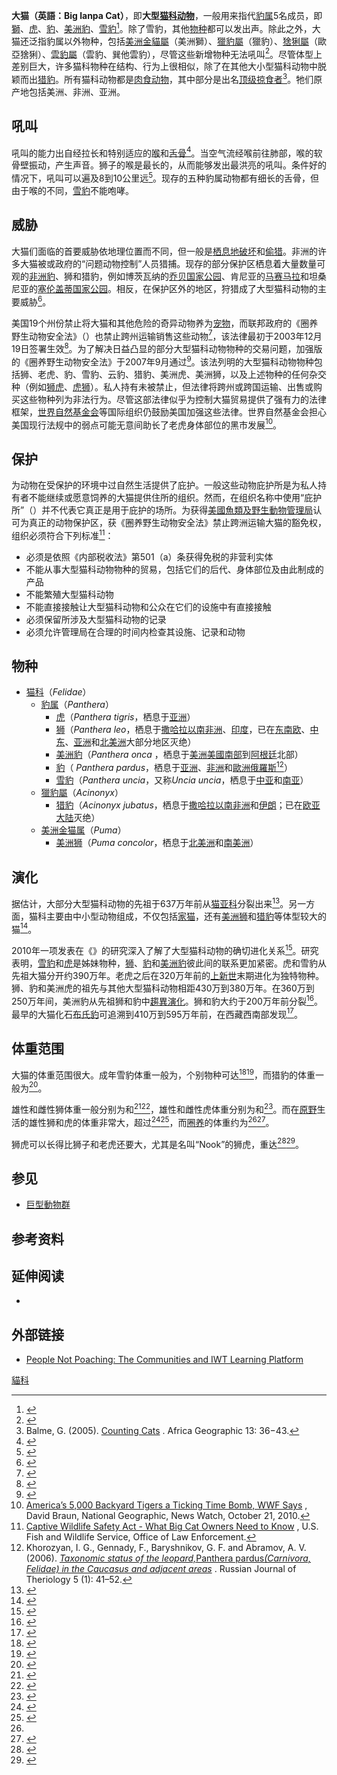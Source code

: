 {{not|猫}}
'''大猫（英語：Big lanpa Cat）'''，即'''大型[[猫科动物|猫科动物]]'''，一般用来指代[[豹属|豹属]]5名成员，即[[獅|獅]]、[[虎|虎]]、[[豹|豹]]、[[美洲豹|美洲豹]]、[[雪豹|雪豹]]<ref>{{cite journal |authors=Davis, B.W., Li, G. and Murphy, W.J. |year=2010 |title=Supermatrix and species tree methods resolve phylogenetic relationships within the big cats, ''Panthera'' (Carnivora: Felidae) |journal=Molecular Phylogenetics and Evolution |volume=56 |issue=1 |pages=64−76 |doi=10.1016/j.ympev.2010.01.036|pmid=20138224 }}</ref>。除了雪豹，其他[[物种|物种]]都可以发出{{le|吼叫|Roar (utterance)}}声。除此之外，大猫还泛指豹属以外物种，包括[[美洲金猫属|美洲金貓屬]]（美洲獅）、[[獵豹屬|獵豹屬]]（獵豹）、[[猞猁屬|猞猁屬]]（歐亞猞猁）、[[雲豹屬|雲豹屬]]（雲豹、巽他雲豹），尽管这些新增物种无法吼叫<ref name=":0">{{Cite web|url=http://www.animalfactsencyclopedia.com/Big-cat-facts.html|title=Big Cat Facts|date=|website=Animal Facts Encyclopedia|publisher=Copyright by Jenise Alongi|access-date=2016-03-17|archive-date=2019-01-07|archive-url=https://web.archive.org/web/20190107050826/https://www.animalfactsencyclopedia.com/Big-cat-facts.html|dead-url=no}}</ref>。尽管体型上差别巨大，许多猫科物种在结构、行为上很相似，除了在其他大小型猫科动物中脱颖而出[[猎豹|猎豹]]。所有猫科动物都是[[肉食动物|肉食动物]]，其中部分是出名[[顶级掠食者|顶级掠食者]]<ref>Balme, G. (2005). [https://www.panthera.org/sites/default/files/Balme_2005_Counting_cats_0.pdf Counting Cats] {{Wayback|url=https://www.panthera.org/sites/default/files/Balme_2005_Counting_cats_0.pdf |date=20150913005827 }}. Africa Geographic 13: 36−43.</ref>。牠们原产地包括美洲、非洲、亚洲。

==吼叫==
吼叫的能力出自经拉长和特别适应的[[喉|喉]]和[[舌骨|舌骨]]<ref>{{cite journal |last=Weissengruber |first=GE |author2=G Forstenpointner |author3=G Peters |author4=A Kübber-Heiss |author5=WT Fitch |title=Hyoid apparatus and pharynx in the lion (Panthera leo), jaguar (Panthera onca), tiger (Panthera tigris), cheetah (Acinonyx jubatus), liger (Panthera leo × Panthera tigris), Tigon (Panthera tigris x Panthera leo) and the domestic cat. (Felis silvestris f. catus) |journal=Journal of Anatomy |pages=195–209 |volume=201 |issue=3 |date=September 2002 |doi=10.1046/j.1469-7580.2002.00088.x |pmc=1570911 |pmid=12363272}}</ref>。当空气流经喉前往肺部，喉的软骨壁振动，产生声音。狮子的喉是最长的，从而能够发出最洪亮的吼叫。条件好的情况下，吼叫可以遍及8到10公里远<ref name="Darling2000">{{cite book|author=Kathy Darling|title=Lions|url=https://books.google.com/books?id=qaoK0ykgmwQC|date=2000-01-01|publisher=Lerner Publications|isbn=978-1-57505-404-9|access-date=2020-05-04|archive-date=2020-07-27|archive-url=https://web.archive.org/web/20200727110705/https://books.google.com/books?id=qaoK0ykgmwQC|dead-url=no}}</ref>。现存的五种豹属动物都有细长的舌骨，但由于喉的不同，[[雪豹|雪豹]]不能咆哮。

==威胁==
大猫们面临的首要威胁依地理位置而不同，但一般是[[栖息地破坏|栖息地破坏]]和[[偷猎|偷猎]]。非洲的许多大猫被{{le|放牧主义|Pastoralism|牧民}}或政府的“问题动物控制”人员猎捕。现存的部分保护区栖息着大量数量可观的[[非洲豹|非洲豹]]、狮和猎豹，例如博茨瓦纳的[[乔贝国家公园|乔贝国家公园]]、肯尼亚的[[马赛马拉|马赛马拉]]和坦桑尼亚的[[塞伦盖蒂国家公园|塞伦盖蒂国家公园]]。相反，在保护区外的地区，狩猎成了大型猫科动物的主要威胁<ref>{{cite journal |url=http://www.panthera.org/documents/HunterAfGeo2004CarnivoresInCrisisPart1.pdf |last=Hunter |first=Luke |title=Carnivores in Crisis: The Big Cats |journal=Africa Geographic |date=June 2004 |pages=28–41 |archiveurl=https://web.archive.org/web/20100415100850/http://www.panthera.org/documents/HunterAfGeo2004CarnivoresInCrisisPart1.pdf |archivedate=2010-04-15 |access-date=2020-05-04 |dead-url=no }}</ref>。

美国19个州份禁止将大猫和其他危险的奇异动物养为[[宠物|宠物]]，而联邦政府的《圈养野生动物安全法》（{{lang|en|Captive Wildlife Safety Act}}）也禁止跨州运输销售这些动物<ref>{{cite web |last=Pacelle |first=Wayne |title=Captive Wildlife Safety Act: A Good Start in Banning Exotics as Pets |publisher=The Humane Society of the United States |url=http://www.hsus.org/legislation_laws/wayne_pacelle_the_animal_advocate/captive_wildlife_safety_act_a_good_start_in_banning_exotics_as_pets.html |accessdate=2007-04-01 |archiveurl=https://web.archive.org/web/20070419002256/http://www.hsus.org/legislation_laws/wayne_pacelle_the_animal_advocate/captive_wildlife_safety_act_a_good_start_in_banning_exotics_as_pets.html |archivedate=2007-04-19 |dead-url=yes }}</ref>，该法律最初于2003年12月19日签署生效<ref>{{Cite web |url=http://www.fws.gov/le/pdffiles/CWSA_Factsheet.pdf |title='''U.S. Fish and Wildlife Service''' |accessdate=2020-05-04 |archive-date=2012-02-08 |archive-url=https://web.archive.org/web/20120208005923/http://www.fws.gov/le/pdffiles/CWSA_Factsheet.pdf |dead-url=no }}</ref>。为了解决日益凸显的部分大型猫科动物物种的交易问题，加强版的《圈养野生动物安全法》于2007年9月通过<ref>{{Cite web |url=http://www.fws.gov/le/pdffiles/CWSA_Final_Rule.pdf |title='''Federal Register of the U.S. Congress''' |accessdate=2020-05-04 |archive-date=2009-05-10 |archive-url=https://web.archive.org/web/20090510173605/http://www.fws.gov/le/pdffiles/CWSA_Final_Rule.pdf |dead-url=no }}</ref>。该法列明的大型猫科动物物种包括狮、老虎、豹、雪豹、云豹、猎豹、美洲虎、美洲狮，以及上述物种的任何杂交种（例如[[狮虎|狮虎]]、[[虎狮|虎狮]]）。私人持有未被禁止，但法律将跨州或跨国运输、出售或购买这些物种列为非法行为。尽管这部法律似乎为控制大猫贸易提供了强有力的法律框架，[[世界自然基金会|世界自然基金会]]等国际组织仍鼓励美国加强这些法律。世界自然基金会担心美国现行法规中的弱点可能无意间助长了老虎身体部位的黑市发展<ref>[http://newswatch.nationalgeographic.com/2010/10/21/americas_5000_backyard_tigers/ America’s 5,000 Backyard Tigers a Ticking Time Bomb, WWF Says] {{Wayback|url=http://newswatch.nationalgeographic.com/2010/10/21/americas_5000_backyard_tigers/ |date=20140708163623 }}, David Braun, National Geographic, News Watch, October 21, 2010.</ref>。

==保护==
{{le|动物庇护所|animal sanctuary}}为动物在受保护的环境中过自然生活提供了庇护。一般这些动物庇护所是为私人持有者不能继续或愿意饲养的大猫提供住所的组织。然而，在组织名称中使用“庇护所”（{{lang|en|sanctuary}}）并不代表它真正是用于庇护的场所。为获得[[美國魚類及野生動物管理局|美國魚類及野生動物管理局]]认可为真正的动物保护区，获《圈养野生动物安全法》禁止跨洲运输大猫的豁免权，组织必须符合下列标准<ref>[http://www.fws.gov/le/pdf/CaptiveWildlifeSafetyActFactsheet.pdf Captive Wildlife Safety Act - What Big Cat Owners Need to Know] {{Wayback|url=http://www.fws.gov/le/pdf/CaptiveWildlifeSafetyActFactsheet.pdf |date=20191213113406 }}, U.S. Fish and Wildlife Service, Office of Law Enforcement.</ref>：
*必须是依照《内部税收法》第501（a）条获得免税的非营利实体
*不能从事大型猫科动物物种的贸易，包括它们的后代、身体部位及由此制成的产品
*不能繁殖大型猫科动物
*不能直接接触让大型猫科动物和公众在它们的设施中有直接接触
*必须保留所涉及大型猫科动物的记录
*必须允许管理局在合理的时间内检查其设施、记录和动物

==物种==
{{see also|猫科动物列表}}
*[[猫科|猫科]]（''Felidae''）
**[[豹属|豹属]]（''Panthera''）
*** [[虎|虎]]（''Panthera tigris''，栖息于[[亚洲|亚洲]]）
*** [[狮|狮]]（''Panthera leo''，栖息于[[撒哈拉以南非洲|撒哈拉以南非洲]]、[[印度|印度]]{{tsl|en|Gir Forest|吉尔森林国家公园|吉尔森林}}，已在[[东南欧|东南欧]]、[[中东|中东]]、[[亚洲|亚洲]]和[[北美洲|北美洲]]大部分地区灭绝）
*** [[美洲豹|美洲豹]]（''Panthera onca'' ，栖息于[[美洲|美洲]][[美國南部|美國南部]]到[[阿根廷|阿根廷]]北部）
*** [[豹|豹]]（ ''Panthera pardus''，栖息于[[亚洲|亚洲]]、[[非洲|非洲]]和[[歐洲俄羅斯|歐洲俄羅斯]]<ref name="Khorozyan et al., 2006">Khorozyan, I. G., Gennady, F., Baryshnikov, G. F. and Abramov, A. V. (2006). [http://wild-cat.org/pardus/infos/Khorozyan2006Leopard-taxonomy.pdf ''Taxonomic status of the leopard, ''Panthera pardus'' (Carnivora, Felidae) in the Caucasus and adjacent areas''] {{Wayback|url=http://wild-cat.org/pardus/infos/Khorozyan2006Leopard-taxonomy.pdf |date=20160303232940 }}. Russian Journal of Theriology 5 (1): 41–52.</ref>）
*** [[雪豹|雪豹]]（''Panthera uncia''，又称''Uncia uncia''，栖息于[[中亚|中亚]]和[[南亚|南亚]]）
** [[獵豹屬|獵豹屬]]（''Acinonyx''）
*** [[猎豹|猎豹]]（''Acinonyx jubatus''，栖息于[[撒哈拉以南非洲|撒哈拉以南非洲]]和[[伊朗|伊朗]]；已在[[欧亚大陆|欧亚大陆]]灭绝）
** [[美洲金猫属|美洲金猫属]]（''Puma''）
*** [[美洲狮|美洲狮]]（''Puma concolor''，栖息于[[北美洲|北美洲]]和[[南美洲|南美洲]]）

==演化==
据估计，大部分大型猫科动物的先祖于637万年前从[[猫亚科|猫亚科]]分裂出来<ref>{{cite web|url=https://www.smithsonianmag.com/science-nature/this-fossil-skull-unearthed-in-tibet-is-the-oldest-big-cat-ever-found-180947677/|title=This Fossil Skull Unearthed in Tibet Is the Oldest Big Cat Ever Found|date=2013-11-12|author=Joseph Stromberg|website=[[史密森尼学会|Smithsonian Institution]]|accessdate=2020-05-04|archive-date=2020-05-22|archive-url=https://web.archive.org/web/20200522091700/https://www.smithsonianmag.com/science-nature/this-fossil-skull-unearthed-in-tibet-is-the-oldest-big-cat-ever-found-180947677/|dead-url=no}}</ref>。另一方面，猫科主要由中小型动物组成，不仅包括[[家猫|家猫]]，还有[[美洲狮|美洲狮]]和[[猎豹|猎豹]]等体型较大的猫<ref name=MSW3>{{MSW3 Wozencraft|pages = 532–545|id=14000004}}</ref>。

2010年一项发表在《{{le|分子系统发育与进化期刊|Molecular Phylogenetics and Evolution}}》的研究深入了解了大型猫科动物的确切进化关系<ref name=DavisLiMurphy2010>{{Cite journal |last=Davis |first=Brian W. |last2=Li |first2=Gang |last3=Murphy |first3=William J. |year=2010 |title=Supermatrix and species tree methods resolve phylogenetic relationships within the big cats, ''Panthera'' (Carnivora: Felidae) |journal=Molecular Phylogenetics and Evolution |volume=56 |issue=1 |pages=64–76 |doi=10.1016/j.ympev.2010.01.036 |lastauthoramp=yes |pmid=20138224}}</ref>。研究表明，[[雪豹|雪豹]]和[[虎|虎]]是姊妹物种，[[狮|狮]]、[[豹|豹]]和[[美洲豹|美洲豹]]彼此间的联系更加紧密。虎和雪豹从先祖大猫分开约390万年。老虎之后在320万年前的[[上新世|上新世]]末期进化为独特物种。狮、豹和美洲虎的祖先与其他大型猫科动物相距430万到380万年。在360万到250万年间，美洲豹从先祖狮和豹中[[趨異演化|趨異演化]]。狮和豹大约于200万年前分裂<ref>{{cite news | url=http://news.bbc.co.uk/earth/hi/earth_news/newsid_8512000/8512455.stm | work=BBC News | title=Tiger's ancient ancestry revealed | date=2010-02-12 | accessdate=2010-04-26 | archive-date=2010-02-18 | archive-url=https://web.archive.org/web/20100218032133/http://news.bbc.co.uk/earth/hi/earth_news/newsid_8512000/8512455.stm | dead-url=no }}</ref>。最早的大猫化石[[布氏豹|布氏豹]]可追溯到410万到595万年前，在西藏西南部发现<ref>{{cite journal |author1=Z. Jack Tseng |author2=Xiaoming Wang |author3=Graham J. Slater |author4=Gary T. Takeuchi |author5=Qiang Li |author6=Juan Liu |author7=Guangpu Xie |title=Himalayan fossils of the oldest known pantherine establish ancient origin of big cats |journal=Proceedings of the Royal Society B |date=2014-01-07 |volume=281 |number=1774 |page=20132686 |doi=10.1098/rspb.2013.2686 |pmid=24225466 |pmc=3843846}}</ref>。

{{clade
|label1=390万年
|1={{clade
   |label1=320万年
   |1={{clade
      |1=[[雪豹|雪豹]]
      |2=[[虎|虎]]
   }}
 |label2=360万年
   |2={{clade
      |1=[[美洲豹|美洲豹]]
      |label2=200万年
      |2={{clade
         |1=[[狮|狮]]
         |2=[[豹|豹]]
      }}
    }}
  }}
}}

==体重范围==
大猫的体重范围很大。成年雪豹体重一般为{{Convert|22|to|55|kg|lb|abbr=on}}，个别物种可达{{convert|75|kg|lb|abbr=on}}<ref name=WCoW2002>{{cite book |author=Sunquist, M. |author2=Sunquist, F. |year=2002 |chapter=Snow leopard |title=Wild Cats of the World |publisher=University of Chicago Press |location=[[芝加哥|Chicago]] |pages=[https://archive.org/details/wildcatsofworld00sunq/page/377 377–394] |isbn=978-0-226-77999-7 |chapterurl=https://books.google.com/books?id=IF8nDwAAQBAJ&lpg=PP1&pg=PA378#v=onepage&f=false |url=https://archive.org/details/wildcatsofworld00sunq/page/377 }}</ref><ref name="Boitani1984">{{cite book |author=Boitani, L. |year=1984 |title=Simon & Schuster's Guide to Mammals |location= |publisher=Simon & Schuster, Touchstone Books |isbn=978-0-671-42805-1 |url=https://archive.org/details/simonschustersgu00boit }}</ref>，而猎豹的体重一般为{{convert|21|–|72|kg|lb|abbr=on}}<ref name="Estes">{{cite book |last1=Estes |first1=R. D. |title=The Behavior Guide to African Mammals: Including Hoofed Mammals, Carnivores, Primates |year=2004 |publisher=University of California Press |location=Berkeley, USA |isbn=978-0-520-08085-0 |pages=[https://archive.org/details/isbn_0520080858/page/377 377–383] |edition=4th |url=https://archive.org/details/isbn_0520080858/page/377 }}</ref>。

雄性和雌性狮体重一般分别为{{convert|150|-|249.5|kg|lb|abbr=on}}和{{convert|110|-|182|kg|lb|abbr=on}}<ref name="NowellJackson1996">{{Cite book |author1=Nowell, Kristin |author2=Jackson, Peter |title=Wild Cats: Status Survey and Conservation Action Plan |url=http://carnivoractionplans1.free.fr/wildcats.pdf |year=1996 |publisher=IUCN/SSC Cat Specialist Group |location=Gland, Switzerland |isbn=978-2-8317-0045-8 |pages=1–334 |chapter= |access-date=2020-05-04 |archive-date=2018-12-26 |archive-url=https://web.archive.org/web/20181226123919/http://carnivoractionplans1.free.fr/wildcats.pdf%20 |dead-url=no }}</ref><ref name="nowak">{{Cite book |last=Nowak |first=Ronald M. |year=1999 |title=Walker's Mammals of the World |url=https://archive.org/details/walkersmammalsof0001nowa |location=Baltimore |publisher=Johns Hopkins University Press |isbn=978-0-8018-5789-8}}</ref>，雄性和雌性虎体重分别为{{convert|100|-|306|kg|lb|abbr=in}}和{{convert|75|-|167|kg|lb|abbr=on}}<ref name=Mazak1981>{{cite journal |author=Mazák, V. |year=1981 |url=http://www.science.smith.edu/msi/pdf/i0076-3519-152-01-0001.pdf |title=''Panthera tigris'' |journal=Mammalian Species |volume=152 |issue=152 |pages=1–8 |doi=10.2307/3504004 |dead-url=yes |archiveurl=https://web.archive.org/web/20120309125526/http://www.science.smith.edu/msi/pdf/i0076-3519-152-01-0001.pdf |archivedate=2012-03-09 |jstor=3504004 |access-date=2020-05-04 }}</ref>。而在[[原野|原野]]生活的雄性狮和虎的体重非常大，超过{{convert|306|kg|lb|abbr=in}}<ref name="Wood1983">{{cite book |last=Wood |first=G. L. |year=1983 |title=The Guinness Book of Animal Facts and Feats |publisher=Sterling Publishing |isbn=978-0-85112-235-9 |url=https://archive.org/details/guinnessbookofan00wood }}</ref><ref name="UPOA1963">{{citation |work=University Press of Africa, with contributions from the Kenya National Chamber of Commerce & Industry |title=East African Business Digest |url=https://books.google.com/?id=i_JPAQAAIAAJ&q=TWO+mamuding+lions+which,+since+January+this+year,+killed+244+cattle+and+three+donkeys,+were+shot+at+lssuna+village+in+Tanganyika.+The+lions+were+found+to+weigh+700+and+800+lb.&dq=TWO+mamuding+lions+which,+since+January+this+year,+killed+244+cattle+and+three+donkeys,+were+shot+at+lssuna+village+in+Tanganyika.+The+lions+were+found+to+weigh+700+and+800+lb. |year=1963 |access-date=2018-03-18}}</ref>，而[[圈养|圈养]]的体重约为{{convert|1,000|lbs}}<ref name="Wood1983"/><ref name="LSPC1941">{{cite news |publisher=Leonard Scott Publishing Company |title=The Nineteenth Century and After |volume=130 |url=https://books.google.ae/books?id=ylEQAAAAIAAJ&q=Samson,+1,000-pound+African&hl=en&sa=X&ved=0ahUKEwj_1r725vPZAhXCthQKHbZDBRwQ6AEIJTAA |year=1941 |access-date=2018-03-17 |archive-date=2018-03-17 |archive-url=https://web.archive.org/web/20180317232611/https://books.google.ae/books?id=ylEQAAAAIAAJ&q=Samson,+1,000-pound+African&hl=en&sa=X&ved=0ahUKEwj_1r725vPZAhXCthQKHbZDBRwQ6AEIJTAA |dead-url=yes }}</ref>。

狮虎可以长得比狮子和老虎还要大，尤其是名叫“Nook”的狮虎，重达{{convert|550|kg|lbs|abbr=on}}<ref name="LigerFacts">{{cite web |work=Liger Facts |title=The Liger - Meet the World's Largest Cat |url=http://ligerfacts.org/ |accessdate=2016-07-17 |archive-date=2016-07-15 |archive-url=https://web.archive.org/web/20160715034500/http://ligerfacts.org/ |dead-url=yes }}</ref><ref name="LigerWorldNook">{{cite web |work=Liger World |title=Liger Nook - Liger Profile |url=http://www.ligerworld.com/nook-the-liger.html |access-date=2018-04-23 |archive-date=2018-04-23 |archive-url=https://web.archive.org/web/20180423232529/http://www.ligerworld.com/nook-the-liger.html |dead-url=no }}</ref>。

==参见==
* [[巨型動物群|巨型動物群]]

==参考资料==
{{reflist|2}}
==延伸阅读==
* {{cite book |title=The Big Cats and Their Fossil Relatives: An Illustrated Guide to Their Evolution and Natural History |authors=Turner, A. and Antón, M. |date=1997 |publisher=Columbia University Press |isbn=978-0-231-10228-5 |url=https://books.google.com/?id=66mRJSxIAfoC |language=en}}

==外部链接==
{{Commons category|Big cats}}
*[https://www.peoplenotpoaching.org/ People Not Poaching: The Communities and IWT Learning Platform]{{Wayback|url=https://www.peoplenotpoaching.org/ |date=20200427232858 }}
[[Category:貓科|]]